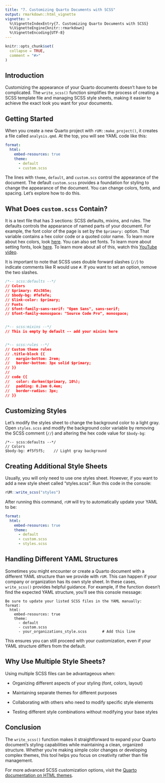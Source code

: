 ```yaml
---
title: "7. Customizing Quarto Documents with SCSS"
output: rmarkdown::html_vignette
vignette: >
  %\VignetteIndexEntry{7. Customizing Quarto Documents with SCSS}
  %\VignetteEngine{knitr::rmarkdown}
  %\VignetteEncoding{UTF-8}
---
```


```r
knitr::opts_chunk$set(
  collapse = TRUE,
  comment = "#>"
)
```

## Introduction

Customizing the appearance of your Quarto documents doesn't have to be complicated. The `write_scss()` function simplifies the process of creating a SCSS template file and managing SCSS style sheets, making it easier to achieve the exact look you want for your documents.

## Getting Started

When you create a new Quarto project with `rUM::make_project()`, it creates a file called `analysis.qmd`. At the top, you will see YAML code like this:

````yaml
format:
  html:
    embed-resources: true
    theme:
      - default
      - custom.scss
````

The lines with `theme`, `default`, and `custom.scs` control the appearance of the document. The default `custom.scss` provides a foundation for styling to change the appearance of the document. You can change colors, fonts, and spacing. Let's explore how to do this.

## What Does `custom.scss` Contain?

It is a text file that has 3 sections: SCSS defaults, mixins, and rules. The defaults controls the appearance of named parts of your document. For example, the font color of the page is set by the `$primary:` option. That variable contains a hex color code or a quoted color name. To learn more about hex colors, look [here](https://www.w3schools.com/css/css_colors_hex.asp). You can also set fonts. To learn more about setting fonts, look [here](https://www.w3schools.com/css/css_font.asp). To learn more about all of this, watch this [YouTube video](https://youtu.be/qw1OqIhr8EU?si=UPms-SDynvgalpSL).

It is important to note that SCSS uses double forward slashes (`//`) to indicate comments like R would use `#`. If you want to set an option, remove the two slashes.

```css
/*-- scss:defaults --*/
// Colors
// $primary: #2c365e;  
// $body-bg: #fefefe;
// $link-color: $primary;
// Fonts
// $font-family-sans-serif: "Open Sans", sans-serif;
// $font-family-monospace: "Source Code Pro", monospace;


/*-- scss:mixins --*/
// This is empty by default -- add your mixins here


/*-- scss:rules --*/
// Custom theme rules
// .title-block {{
//   margin-bottom: 2rem;
//   border-bottom: 3px solid $primary;
// }}
//
// code {{
//   color: darken($primary, 10%);
//   padding: 0.2em 0.4em;
//   border-radius: 3px;
// }}
```

## Customizing Styles

Let's modify the styles sheet to change the background color to a light gray. Open `styles.scss` and modify the background color variable by removing the SCSS comment (`//`) and altering the hex code value for `$body-bg`:

````
/*-- scss:defaults --*/
// Colors
$body-bg: #f5f5f5;    // Light gray background
````

## Creating Additional Style Sheets

Usually, you will only need to use one styles sheet. However, if you want to add a new style sheet called "styles.scss". Run this code in the console:

````r
rUM::write_scss("styles")
````

After running this command, `rUM` will try to automatically update your YAML to be:

````yaml
format:
  html:
    embed-resources: true
    theme:
      - default
      - custom.scss
      - styles.scss
````

## Handling Different YAML Structures

Sometimes you might encounter or create a Quarto document with a different YAML structure than we provide with `rUM`. This can happen if your company or organization has its own style sheet. In these cases, `write_scss()` provides helpful guidance. For example, if the function doesn't find the expected YAML structure, you'll see this console message:

````
Be sure to update your listed SCSS files in the YAML manually:
format:
  html:
    embed-resources: true
    theme:
      - default
      - custom.scss
      - your_organizations_style.scss       # Add this line
````

This ensures you can still proceed with your customization, even if your YAML structure differs from the default.

## Why Use Multiple Style Sheets?

Using multiple SCSS files can be advantageous when:

- Organizing different aspects of your styling (font, colors, layout)

- Maintaining separate themes for different purposes

- Collaborating with others who need to modify specific style elements

- Testing different style combinations without modifying your base styles

## Conclusion

The `write_scss()` function makes it straightforward to expand your Quarto document's styling capabilities while maintaining a clean, organized structure. Whether you're making simple color changes or developing complex themes, this tool helps you focus on creativity rather than file management.

For more advanced SCSS customization options, visit the [Quarto documentation on HTML themes](https://quarto.org/docs/output-formats/html-themes.html#customizing-themes).
